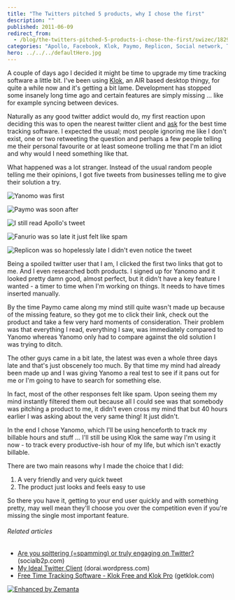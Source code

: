 ```yaml
---
title: "The Twitters pitched 5 products, why I chose the first"
description: ""
published: 2011-06-09
redirect_from:
  - /blog/the-twitters-pitched-5-products-i-chose-the-first/swizec/1829
categories: "Apollo, Facebook, Klok, Paymo, Replicon, Social network, Twitter, Uncategorized"
hero: ../../../defaultHero.jpg
---
```


A couple of days ago I decided it might be time to upgrade my time tracking software a little bit. I've been using [Klok](http://klok.mcgraphix.com/klok/index.htm "Klok"), an AIR based desktop thingy, for quite a while now and it's getting a bit lame. Development has stopped some insanely long time ago and certain features are simply missing ... like for example syncing between devices.

Naturally as any good twitter addict would do, my first reaction upon deciding this was to open the nearest twitter client and [ask](http://twitter.com/#!/Swizec/status/77348484377878528) for the best time tracking software. I expected the usual; most people ignoring me like I don't exist, one or two retweeting the question and perhaps a few people telling me their personal favourite or at least someone trolling me that I'm an idiot and why would I need something like that.

What happened was a lot stranger. Instead of the usual random people telling me their opinions, I got five tweets from businesses telling me to give their solution a try.

![](https://swizec.com/wp-content/uploads/2011/06/bnJLr3.png "Yanomo was first")

![](https://swizec.com/wp-content/uploads/2011/06/DILnH3.png "Paymo was soon after")

![](https://swizec.com/wp-content/uploads/2011/06/mj6ki3.png "I still read Apollo's tweet")

![](https://swizec.com/wp-content/uploads/2011/06/uoQke2.png "Fanurio was so late it just felt like spam")

![](https://swizec.com/wp-content/uploads/2011/06/hZEh52.png "Replicon was so hopelessly late I didn't even notice the tweet")

Being a spoiled twitter user that I am, I clicked the first two links that got to me. And I even researched both products. I signed up for Yanomo and it looked pretty damn good, almost perfect, but it didn't have a key feature I wanted - a timer to time when I'm working on things. It needs to have times inserted manually.

By the time Paymo came along my mind still quite wasn't made up because of the missing feature, so they got me to click their link, check out the product and take a few very hard moments of consideration. Their problem was that everything I read, everything I saw, was immediately compared to Yanomo whereas Yanomo only had to compare against the old solution I was trying to ditch.

The other guys came in a bit late, the latest was even a whole three days late and that's just obscenely too much. By that time my mind had already been made up and I was giving Yanomo a real test to see if it pans out for me or I'm going to have to search for something else.

In fact, most of the other responses felt like spam. Upon seeing them my mind instantly filtered them out because all I could see was that somebody was pitching a product to me, it didn't even cross my mind that but 40 hours earlier I was asking about the very same thing! It just didn't.

In the end I chose Yanomo, which I'll be using henceforth to track my billable hours and stuff ... I'll still be using Klok the same way I'm using it now - to track every productive-ish hour of my life, but which isn't exactly billable.

There are two main reasons why I made the choice that I did:

1.  A very friendly and very quick tweet
2.  The product just looks and feels easy to use

So there you have it, getting to your end user quickly and with something pretty, may well mean they'll choose you over the competition even if you're missing the single most important feature.

###### Related articles

- [Are you spittering (=spamming) or truly engaging on Twitter?](http://socialb2p.com/2011/06/05/are-you-spittering-spamming-or-truly-engaging-on-twitter/) (socialb2p.com)
- [My Ideal Twitter Client](http://dorai.wordpress.com/2011/06/08/my-ideal-twitter-client/) (dorai.wordpress.com)
- [Free Time Tracking Software - Klok Free and Klok Pro](http://www.getklok.com/) (getklok.com)

[![Enhanced by Zemanta](https://img.zemanta.com/zemified_e.png?x-id=690fc9f9-6717-4a8d-8202-363dd2b20995)](http://www.zemanta.com/ "Enhanced by Zemanta")

